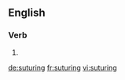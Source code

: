 
==English==

===Verb===
{{head|en}}

# {{present participle of|suture|lang=en}}

[[de:suturing]]
[[fr:suturing]]
[[vi:suturing]]